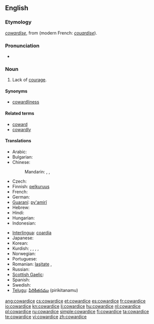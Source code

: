 {{wikipedia}}
==English==

===Etymology===
{{etyl|enm}} ''[[cowardise]]'', from {{etyl|xno}} {{term|cuardise|lang=xno}} (modern French: ''[[couardise]]'').

===Pronunciation===
* {{IPA|/kaʊʍɜrdɪs/}}

===Noun===
{{en-noun|s|-}}

# Lack of [[courage]].

====Synonyms====
* [[cowardliness]]

====Related terms====
* [[coward]]
* [[cowardly]]

====Translations====
{{trans-top|the lack of courage}}
* Arabic: {{t|ar|جبانة|f|tr=jabaana}}
* Bulgarian: {{t|bg|страхливост}}
* Chinese:
*: Mandarin: {{t|cmn|膽怯|sc=Hani}}, {{t|cmn|胆怯|tr=dǎnqiè|sc=Hani}}, {{t|cmn|怯懦|tr=qiènuò|sc=Hani}}
* Czech: {{t-|cs|zbabělost|f}}
* Finnish: [[pelkuruus]]
* French: {{t+|fr|lâcheté|f}}
* German: {{t+|de|Feigheit|f}}
* [[Guaraní]]: [[py'amirĩ]]
* Hebrew: {{t|he|פחדנות|f|tr=pakhdanut}}
* Hindi: {{t|hi|कायरता|tr=kāyartā|xs=Hindi}}
* Hungarian: {{t+|hu|gyávaság}}
* Indonesian: {{t|id|kepengecutan|xs=Indonesian}}
{{trans-mid}}
* [[Interlingua]]: [[coardia]]
* Japanese: {{t|ja|憶病|tr=おくびょう, okubyō}}
* Korean: {{t|ko|비겁|tr=bi geop|sc=Hang}}
* Kurdish: {{t+|ku|newêrekî}}, {{t+|ku|tirsokî}}, {{t+|ku|tirsonekî}}, {{t+|ku|bêcesaretî}}, {{t+|ku|bêcuretî}}
* Norwegian: {{t|no|feighet|m}}
* Portuguese: {{t+|pt|covardia|f}}
* Romanian: [[laşitate]] {{f}}, {{t+|ro|poltronerie|f}}
* Russian: {{t+|ru|трусость|f|tr=trúsost'}}
* [[Scottish Gaelic]]: {{t-|gd|cladhaireachd|f|xs=Scottish Gaelic}}
* Spanish: {{t-|es|cobardía|f}}
* Swedish: {{t|sv|feghet|c}}
* [[Telugu]]: [[పిరికితనము]] (pirikitanamu)
{{trans-bottom}}

[[ang:cowardice]]
[[cs:cowardice]]
[[et:cowardice]]
[[es:cowardice]]
[[fr:cowardice]]
[[io:cowardice]]
[[kn:cowardice]]
[[li:cowardice]]
[[hu:cowardice]]
[[nl:cowardice]]
[[pl:cowardice]]
[[ru:cowardice]]
[[simple:cowardice]]
[[fi:cowardice]]
[[ta:cowardice]]
[[te:cowardice]]
[[vi:cowardice]]
[[zh:cowardice]]